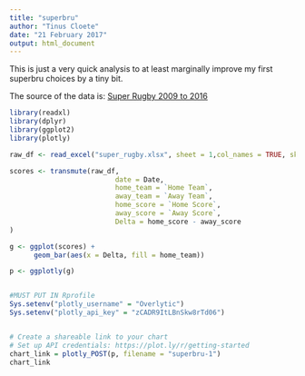 ```yaml
---
title: "superbru"
author: "Tinus Cloete"
date: "21 February 2017"
output: html_document
---
```


This is just a very quick analysis to at least marginally improve my first superbru choices by a tiny bit.

The source of the data is: 
[Super Rugby 2009 to 2016](http://www.aussportsbetting.com/data/historical-super-rugby-results-and-odds-data/)

```r
library(readxl)
library(dplyr)
library(ggplot2)
library(plotly)

raw_df <- read_excel("super_rugby.xlsx", sheet = 1,col_names = TRUE, skip = 1)

scores <- transmute(raw_df,
                          date = Date,
                          home_team = `Home Team`,
                          away_team = `Away Team`, 
                          home_score = `Home Score`, 
                          away_score = `Away Score`,
                          Delta = home_score - away_score
)

g <- ggplot(scores) +
      geom_bar(aes(x = Delta, fill = home_team))

p <- ggplotly(g)


#MUST PUT IN Rprofile
Sys.setenv("plotly_username" = "Overlytic")
Sys.setenv("plotly_api_key" = "zCADR9ItLBnSkw8rTd06")


# Create a shareable link to your chart
# Set up API credentials: https://plot.ly/r/getting-started
chart_link = plotly_POST(p, filename = "superbru-1")
chart_link

```

